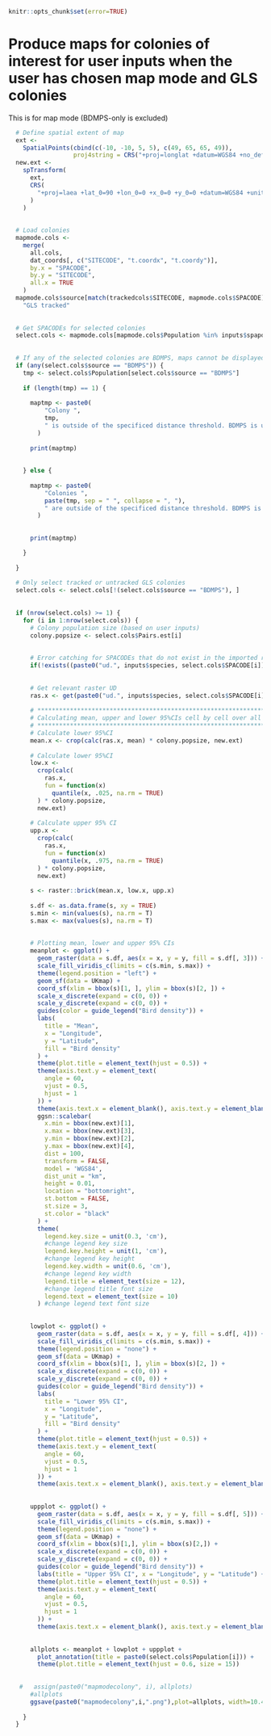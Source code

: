 ```r
knitr::opts_chunk$set(error=TRUE)
```

# Produce maps for colonies of interest for user inputs when the user has chosen map mode and GLS colonies

This is for map mode (BDMPS-only is excluded)

```r


  # Define spatial extent of map
  ext <-
    SpatialPoints(cbind(c(-10, -10, 5, 5), c(49, 65, 65, 49)),
                  proj4string = CRS("+proj=longlat +datum=WGS84 +no_defs"))
  new.ext <-
    spTransform(
      ext,
      CRS(
        "+proj=laea +lat_0=90 +lon_0=0 +x_0=0 +y_0=0 +datum=WGS84 +units=m +no_defs"
      )
    )
  
  
  # Load colonies
  mapmode.cols <-
    merge(
      all.cols,
      dat_coords[, c("SITECODE", "t.coordx", "t.coordy")],
      by.x = "SPACODE",
      by.y = "SITECODE",
      all.x = TRUE
    )
  mapmode.cols$source[match(trackedcols$SITECODE, mapmode.cols$SPACODE)] <-
    "GLS tracked"
  
  
  # Get SPACODEs for selected colonies
  select.cols <- mapmode.cols[mapmode.cols$Population %in% inputs$spapop, ]
  
  
  # If any of the selected colonies are BDMPS, maps cannot be displayed as their UD is uniform over the entire spatial extent (of the BDMPS region). Therefore, exclude these colonies.
  if (any(select.cols$source == "BDMPS")) {
    tmp <- select.cols$Population[select.cols$source == "BDMPS"]
    
    if (length(tmp) == 1) {
      
      maptmp <- paste0(
          "Colony ",
          tmp,
          " is outside of the specificed distance threshold. BDMPS is used for this colony so maps showing apportioning cannot be displayed."
        )
      
      print(maptmp)
      
   
    } else {
      
      maptmp <- paste0(
          "Colonies ",
          paste(tmp, sep = " ", collapse = ", "),
          " are outside of the specificed distance threshold. BDMPS is used for these colonies so maps showing apportioning cannot be displayed."
        )
      
      
      print(maptmp)

    }
    
  }
  
  # Only select tracked or untracked GLS colonies
  select.cols <- select.cols[!(select.cols$source == "BDMPS"), ]
  
  
  if (nrow(select.cols) >= 1) {
    for (i in 1:nrow(select.cols)) {
      # Colony population size (based on user inputs)
      colony.popsize <- select.cols$Pairs.est[i]
      
      
      # Error catching for SPACODEs that do not exist in the imported rasters
      if(!exists((paste0("ud.", inputs$species, select.cols$SPACODE[i])))){ next }
      
    
      # Get relevant raster UD
      ras.x <- get(paste0("ud.", inputs$species, select.cols$SPACODE[i]))
      
      # *************************************************************************
      # Calculating mean, upper and lower 95%CIs cell by cell over all simulations
      # *************************************************************************
      # Calculate lower 95%CI
      mean.x <- crop(calc(ras.x, mean) * colony.popsize, new.ext)
      
      # Calculate lower 95%CI
      low.x <-
        crop(calc(
          ras.x,
          fun = function(x)
            quantile(x, .025, na.rm = TRUE)
        ) * colony.popsize,
        new.ext)
      
      # Calculate upper 95% CI
      upp.x <-
        crop(calc(
          ras.x,
          fun = function(x)
            quantile(x, .975, na.rm = TRUE)
        ) * colony.popsize,
        new.ext)
      
      s <- raster::brick(mean.x, low.x, upp.x)
      
      s.df <- as.data.frame(s, xy = TRUE)
      s.min <- min(values(s), na.rm = T)
      s.max <- max(values(s), na.rm = T)
      
      
      # Plotting mean, lower and upper 95% CIs
      meanplot <- ggplot() +
        geom_raster(data = s.df, aes(x = x, y = y, fill = s.df[, 3])) +
        scale_fill_viridis_c(limits = c(s.min, s.max)) +
        theme(legend.position = "left") +
        geom_sf(data = UKmap) +
        coord_sf(xlim = bbox(s)[1, ], ylim = bbox(s)[2, ]) +
        scale_x_discrete(expand = c(0, 0)) +
        scale_y_discrete(expand = c(0, 0)) +
        guides(color = guide_legend("Bird density")) +
        labs(
          title = "Mean",
          x = "Longitude",
          y = "Latitude",
          fill = "Bird density"
        ) +
        theme(plot.title = element_text(hjust = 0.5)) +
        theme(axis.text.y = element_text(
          angle = 60,
          vjust = 0.5,
          hjust = 1
        )) +
        theme(axis.text.x = element_blank(), axis.text.y = element_blank()) +
        ggsn::scalebar(
          x.min = bbox(new.ext)[1],
          x.max = bbox(new.ext)[3],
          y.min = bbox(new.ext)[2],
          y.max = bbox(new.ext)[4],
          dist = 100,
          transform = FALSE,
          model = 'WGS84',
          dist_unit = "km",
          height = 0.01,
          location = "bottomright",
          st.bottom = FALSE,
          st.size = 3,
          st.color = "black"
        ) +
        theme(
          legend.key.size = unit(0.3, 'cm'),
          #change legend key size
          legend.key.height = unit(1, 'cm'),
          #change legend key height
          legend.key.width = unit(0.6, 'cm'),
          #change legend key width
          legend.title = element_text(size = 12),
          #change legend title font size
          legend.text = element_text(size = 10)
        ) #change legend text font size
      
      
      lowplot <- ggplot() +
        geom_raster(data = s.df, aes(x = x, y = y, fill = s.df[, 4])) +
        scale_fill_viridis_c(limits = c(s.min, s.max)) +
        theme(legend.position = "none") +
        geom_sf(data = UKmap) +
        coord_sf(xlim = bbox(s)[1, ], ylim = bbox(s)[2, ]) +
        scale_x_discrete(expand = c(0, 0)) +
        scale_y_discrete(expand = c(0, 0)) +
        guides(color = guide_legend("Bird density")) +
        labs(
          title = "Lower 95% CI",
          x = "Longitude",
          y = "Latitude",
          fill = "Bird density"
        ) +
        theme(plot.title = element_text(hjust = 0.5)) +
        theme(axis.text.y = element_text(
          angle = 60,
          vjust = 0.5,
          hjust = 1
        )) +
        theme(axis.text.x = element_blank(), axis.text.y = element_blank())
      
      
      uppplot <- ggplot() +
        geom_raster(data = s.df, aes(x = x, y = y, fill = s.df[, 5])) +
        scale_fill_viridis_c(limits = c(s.min, s.max)) +
        theme(legend.position = "none") +
        geom_sf(data = UKmap) +
        coord_sf(xlim = bbox(s)[1,], ylim = bbox(s)[2,]) +
        scale_x_discrete(expand = c(0, 0)) +
        scale_y_discrete(expand = c(0, 0)) +
        guides(color = guide_legend("Bird density")) +
        labs(title = "Upper 95% CI", x = "Longitude", y = "Latitude") +
        theme(plot.title = element_text(hjust = 0.5)) +
        theme(axis.text.y = element_text(
          angle = 60,
          vjust = 0.5,
          hjust = 1
        )) +
        theme(axis.text.x = element_blank(), axis.text.y = element_blank())
      
      
      allplots <- meanplot + lowplot + uppplot +
        plot_annotation(title = paste0(select.cols$Population[i])) +
        theme(plot.title = element_text(hjust = 0.6, size = 15))
      
      
   #   assign(paste0("mapmodecolony", i), allplots)
      #allplots
      ggsave(paste0("mapmodecolony",i,".png"),plot=allplots, width=10.44, height=4.53, units="in", dpi=300, pointsize=5)
      
    }
  }

```
